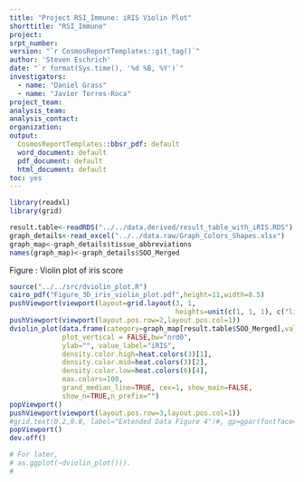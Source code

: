 ```yaml
---
title: "Project RSI_Immune: iRIS Violin Plot"
shorttitle: "RSI_Immune"
project: 
srpt_number: 
version: "`r CosmosReportTemplates::git_tag()`"
author: 'Steven Eschrich'
date: "`r format(Sys.time(), '%d %B, %Y')`"
investigators:
  - name: "Daniel Grass"
  - name: "Javier Torres-Roca"
project_team:
analysis_team:
analysis_contact:
organization: 
output:
  CosmosReportTemplates::bbsr_pdf: default
  word_document: default
  pdf_document: default
  html_document: default
toc: yes
---
```


```r
library(readxl)
library(grid)
```


```r
result.table<-readRDS("../../data.derived/result_table_with_iRIS.RDS")
graph_details<-read_excel("../../data.raw/Graph_Colors_Shapes.xlsx")
graph_map<-graph_details$tissue_abbreviations
names(graph_map)<-graph_details$SOO_Merged
```



Figure : Violin plot of iris score

```r
source("../../src/dviolin_plot.R")
cairo_pdf("Figure_3D_iris_violin_plot.pdf",height=11,width=8.5)
pushViewport(viewport(layout=grid.layout(3, 1,
                                         heights=unit(c(1, 1, 1), c("lines", "null", "lines")))))
pushViewport(viewport(layout.pos.row=2,layout.pos.col=1))
dviolin_plot(data.frame(category=graph_map[result.table$SOO_Merged],values=result.table$iRIS),
             plot_vertical = FALSE,bw="nrd0",
             ylab="", value_label="iRIS",
             density.color.high=heat.colors(3)[1],
             density.color.mid=heat.colors(3)[2],
             density.color.low=heat.colors(6)[4],
             max.colors=100,
             grand_median_line=TRUE, cex=1, show_main=FALSE,
             show_n=TRUE,n_prefix="")
popViewport()
pushViewport(viewport(layout.pos.row=3,layout.pos.col=1))
#grid.text(0.2,0.8, label="Extended Data Figure 4")#, gp=gpar(fontface="bold"))
popViewport()
dev.off()

# For later,
# as.ggplot(~dviolin_plot())).
#
```



